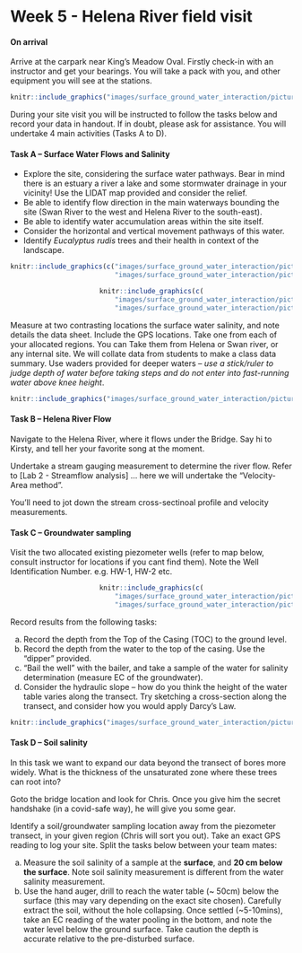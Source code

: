 # Week 5 - Helena River field visit {#F1_1 .unnumbered}

#### On arrival {#F1_2 -} 

Arrive at the carpark near King’s Meadow Oval. Firstly check-in with an instructor and get your bearings. You will take a pack with you, and other equipment you will see at the stations.

<center>
```r
knitr::include_graphics("images/surface_ground_water_interaction/picture8.png")
```
</center>

During your site visit you will be instructed to follow the tasks below and record your data in handout<i class="fa fa-download" aria-hidden="true"></i>. If in doubt, please ask for assistance. You will undertake 4 main activities (Tasks A to D). 

#### Task A – Surface Water Flows and Salinity {#F1_2 -} 

- Explore the site, considering the surface water pathways. Bear in mind there is an estuary a river a lake and some stormwater drainage in your vicinity! Use the LIDAT map provided and consider the relief.
- Be able to identify flow direction in the main waterways bounding the site (Swan River to the west and Helena River to the south-east).
- Be able to identify water accumulation areas within the site itself.
- Consider the horizontal and vertical movement pathways of this water.
- Identify *Eucalyptus rudis* trees and their health in context of the landscape.

<center>
```r
knitr::include_graphics(c("images/surface_ground_water_interaction/picture9.png",
                          "images/surface_ground_water_interaction/picture10.png"))
```
```r
knitr::include_graphics(c(
                          "images/surface_ground_water_interaction/picture11.png",
                          "images/surface_ground_water_interaction/picture12.png"))
```
</center>

Measure at two contrasting locations the surface water salinity, and note details the data sheet. 
Include the GPS locations. Take one from each of your allocated regions. You can Take them from Helena or Swan river, or any internal site. We will collate data from students to make a class data summary. Use waders provided for deeper waters – *use a stick/ruler to judge depth of water before taking steps and do not enter into fast-running water above knee height*. 

<center>
```r
knitr::include_graphics("images/surface_ground_water_interaction/picture13.png")
```
</center>

#### Task B – Helena River Flow {#F1_3 -}  

Navigate to the Helena River, where it flows under the Bridge. Say hi to Kirsty, and tell her your favorite song at the moment.

Undertake a stream gauging measurement to determine the river flow. Refer to [Lab 2 - Streamflow analysis] ... here we will undertake the “Velocity-Area method”. 

You'll need to jot down the stream cross-sectinoal profile and velocity measurements.

#### Task C – Groundwater sampling {#F1_4 -} 

Visit the two allocated existing piezometer wells (refer to map below, consult instructor for locations if you cant find them). Note the Well Identification Number. e.g. HW-1, HW-2 etc.

<center>
```r
knitr::include_graphics(c(
                          "images/surface_ground_water_interaction/picture14.png",
                          "images/surface_ground_water_interaction/picture15.png"))
```
</center>

Record results from the following tasks:

a) Record the depth from the Top of the Casing (TOC) to the ground level.
b) Record the depth from the water to the top of the casing. Use the “dipper” provided.
c) "Bail the well" with the bailer, and take a sample of the water for salinity determination (measure EC of the groundwater).
d) Consider the hydraulic slope – how do you think the height of the water table varies along the transect. Try sketching a cross-section along the transect, and consider how you would apply Darcy’s Law.

<center>
```r
knitr::include_graphics("images/surface_ground_water_interaction/picture16.png")
```
</center>

#### Task D – Soil salinity {#F1_5 -} 

In this task we want to expand our data beyond the transect of bores more widely. What is the thickness of the unsaturated zone where these trees can root into?

Goto the bridge location and look for Chris. Once you give him the secret handshake (in a covid-safe way), he will give you some gear.

Identify a soil/groundwater sampling location away from the piezometer transect, in your given region (Chris will sort you out). Take an exact GPS reading to log your site. Split the tasks below between your team mates:

a) Measure the soil salinity of a sample at the **surface**, and **20 cm below the surface**. Note soil salinity measurement is different from the water salinity measurement.
b) Use the hand auger, drill to reach the water table (~ 50cm) below the surface (this may vary depending on the exact site chosen). Carefully extract the soil, without the hole collapsing. 
Once settled (~5-10mins), take an EC reading of the water pooling in the bottom, and note the water level below the ground surface. Take caution the depth is accurate relative to the pre-disturbed surface.


